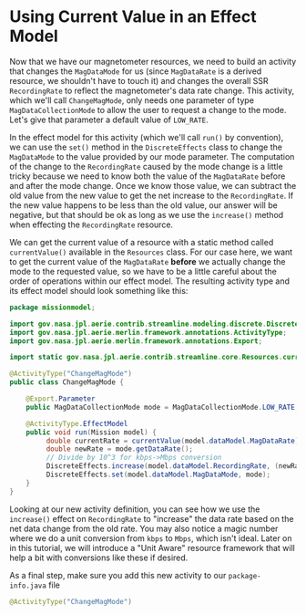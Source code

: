 # Using Current Value in an Effect Model

Now that we have our magnetometer resources, we need to build an activity that changes the `MagDataMode` for us (since `MagDataRate` is a derived resource, we shouldn't have to touch it) and changes the overall SSR `RecordingRate` to reflect the magnetometer's data rate change. This activity, which we'll call `ChangeMagMode`, only needs one parameter of type `MagDataCollectionMode` to allow the user to request a change to the mode. Let's give that parameter a default value of `LOW_RATE`.

In the effect model for this activity (which we'll call `run()` by convention), we can use the `set()` method in the `DiscreteEffects` class to change the `MagDataMode` to the value provided by our mode parameter. The computation of the change to the `RecordingRate` caused by the mode change is a little tricky because we need to know both the value of the `MagDataRate` before and after the mode change. Once we know those value, we can subtract the old value from the new value to get the net increase to the `RecordingRate`. If the new value happens to be less than the old value, our answer will be negative, but that should be ok as long as we use the `increase()` method when effecting the `RecordingRate` resource.

We can get the current value of a resource with a static method called `currentValue()` available in the `Resources` class. For our case here, we want to get the current value of the `MagDataRate` **before** we actually change the mode to the requested value, so we have to be a little careful about the order of operations within our effect model. The resulting activity type and its effect model should look something like this:

```java
package missionmodel;

import gov.nasa.jpl.aerie.contrib.streamline.modeling.discrete.DiscreteEffects;
import gov.nasa.jpl.aerie.merlin.framework.annotations.ActivityType;
import gov.nasa.jpl.aerie.merlin.framework.annotations.Export;

import static gov.nasa.jpl.aerie.contrib.streamline.core.Resources.currentValue;

@ActivityType("ChangeMagMode")
public class ChangeMagMode {

    @Export.Parameter
    public MagDataCollectionMode mode = MagDataCollectionMode.LOW_RATE;

    @ActivityType.EffectModel
    public void run(Mission model) {
         double currentRate = currentValue(model.dataModel.MagDataRate);
         double newRate = mode.getDataRate();
         // Divide by 10^3 for kbps->Mbps conversion
         DiscreteEffects.increase(model.dataModel.RecordingRate, (newRate-currentRate)/1.0e3);
         DiscreteEffects.set(model.dataModel.MagDataMode, mode);
    }
}
```

Looking at our new activity definition, you can see how we use the `increase()` effect on `RecordingRate` to "increase" the data rate based on the net data change from the old rate. You may also notice a magic number where we do a unit conversion from `kbps` to `Mbps`, which isn't ideal. Later on in this tutorial, we will introduce a "Unit Aware" resource framework that will help a bit with conversions like these if desired.

As a final step, make sure you add this new activity to our `package-info.java` file

```java
@ActivityType("ChangeMagMode")
```
